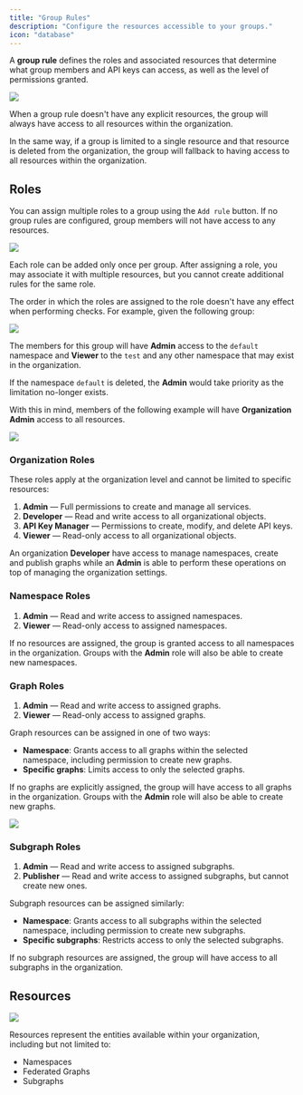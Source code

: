 ```yaml
---
title: "Group Rules"
description: "Configure the resources accessible to your groups."
icon: "database"
---
```


A **group rule** defines the roles and associated resources that determine what group members and API keys can access, as well as the level of permissions granted.

<Frame caption="Group with no rules">
    <img src="/images/studio/group-rules.png" />
</Frame>

When a group rule doesn't have any explicit resources, the group will always have access to all resources within the organization.

In the same way, if a group is limited to a single resource and that resource is deleted from the organization, the group will fallback to having access to all resources within the organization.

## Roles

You can assign multiple roles to a group using the `Add rule` button. If no group rules are configured, group members will not have access to any resources.

<Frame caption="Role selector">
    <img src="/images/studio/group-role-selector.png" />
</Frame>

Each role can be added only once per group. After assigning a role, you may associate it with multiple resources, but you cannot create additional rules for the same role.

The order in which the roles are assigned to the role doesn't have any effect when performing checks. For example, given the following group:

<Frame>
    <img src="/images/studio/group-example1.png" />
</Frame>

The members for this group will have **Admin** access to the `default` namespace and **Viewer** to the `test` and any other namespace that may exist in the organization.

If the namespace `default` is deleted, the **Admin** would take priority as the limitation no-longer exists.

With this in mind, members of the following example will have **Organization Admin** access to all resources.

<Frame>
    <img src="/images/studio/group-example2.png"/>
</Frame>

### Organization Roles

These roles apply at the organization level and cannot be limited to specific resources:

1. **Admin** — Full permissions to create and manage all services.
2. **Developer** — Read and write access to all organizational objects.
3. **API Key Manager** — Permissions to create, modify, and delete API keys.
4. **Viewer** — Read-only access to all organizational objects.

An organization **Developer** have access to manage namespaces, create and publish graphs while an **Admin** is able to perform these operations on top of managing the organization settings.

### Namespace Roles

1. **Admin** — Read and write access to assigned namespaces.
2. **Viewer** — Read-only access to assigned namespaces.

If no resources are assigned, the group is granted access to all namespaces in the organization. Groups with the **Admin** role will also be able to create new namespaces.

### Graph Roles

1. **Admin** — Read and write access to assigned graphs.
2. **Viewer** — Read-only access to assigned graphs.

Graph resources can be assigned in one of two ways:

- **Namespace**: Grants access to all graphs within the selected namespace, including permission to create new graphs.
- **Specific graphs**: Limits access to only the selected graphs.

If no graphs are explicitly assigned, the group will have access to all graphs in the organization. Groups with the **Admin** role will also be able to create new graphs.

<Frame caption="Graph resource selector">
    <img src="/images/studio/group-graph-resource-selector.png" />
</Frame>

### Subgraph Roles

1. **Admin** — Read and write access to assigned subgraphs.
2. **Publisher** — Read and write access to assigned subgraphs, but cannot create new ones.

Subgraph resources can be assigned similarly:

- **Namespace**: Grants access to all subgraphs within the selected namespace, including permission to create new subgraphs.
- **Specific subgraphs**: Restricts access to only the selected subgraphs.

If no subgraph resources are assigned, the group will have access to all subgraphs in the organization.

## Resources

<Frame caption="Graph resource selector">
    <img src="/images/studio/update-group-screen.png" />
</Frame>

Resources represent the entities available within your organization, including but not limited to:

- Namespaces
- Federated Graphs
- Subgraphs
